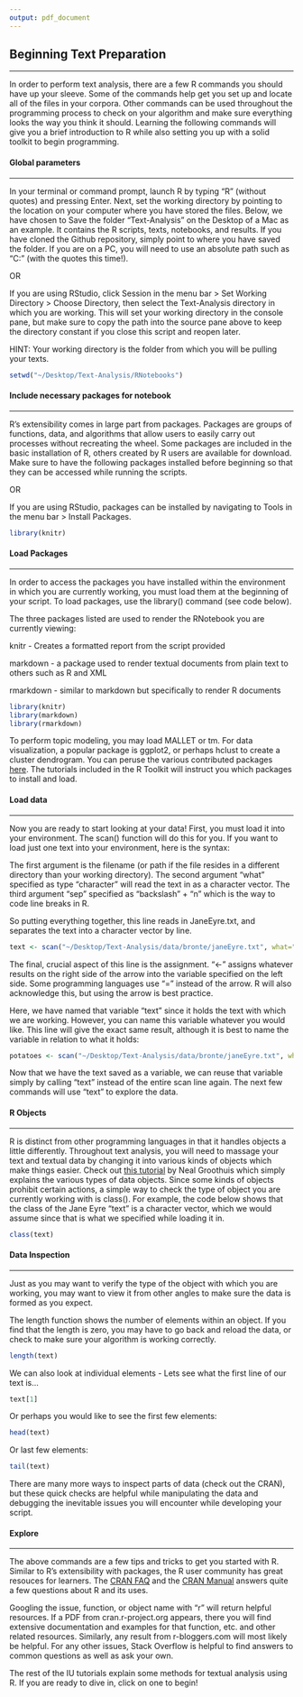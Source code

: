 ```yaml
---
output: pdf_document
---
```


## Beginning Text Preparation
***

In order to perform text analysis, there are a few R commands you should have up your sleeve. Some of the commands help get you set up and locate all of the files in your corpora. Other commands can be used throughout the programming process to check on your algorithm and make sure everything looks the way you think it should. Learning the following commands will give you a brief introduction to R while also setting you up with a solid toolkit to begin programming.

#### Global parameters
***

In your terminal or command prompt, launch R by typing "R" (without quotes) and pressing Enter. Next, set the working directory by pointing to the location on your computer where you have stored the files. Below, we have chosen to Save the folder "Text-Analysis" on the Desktop of a Mac as an example. It contains the R scripts, texts, notebooks, and results. If you have cloned the Github repository, simply point to where you have saved the folder. If you are on a PC, you will need to use an absolute path such as "C:\Users\XXX" (with the quotes this time!).

OR

If you are using RStudio, click Session in the menu bar > Set Working Directory > Choose Directory, then select the Text-Analysis directory in which you are working. This will set your working directory in the console pane, but make sure to copy the path into the source pane above to keep the directory constant if you close this script and reopen later.

HINT: Your working directory is the folder from which you will be pulling your texts.

```r
setwd("~/Desktop/Text-Analysis/RNotebooks")
```

#### Include necessary packages for notebook 
***

R's extensibility comes in large part from packages. Packages are groups of functions, data, and algorithms that allow users to easily carry out processes without recreating the wheel. Some packages are included in the basic installation of R, others created by R users are available for download. Make sure to have the following packages installed before beginning so that they can be accessed while running the scripts.

OR

If you are using RStudio, packages can be installed by navigating to Tools in the menu bar > Install Packages.

```r
library(knitr)
```

#### Load Packages
***

In order to access the packages you have installed within the environment in which you are currently working, you must load them at the beginning of your script. To load packages, use the library() command (see code below).

The three packages listed are used to render the RNotebook you are currently viewing:

knitr - Creates a formatted report from the script provided

markdown - a package used to render textual documents from plain text to others such as R and XML

rmarkdown - similar to markdown but specifically to render R documents

```r
library(knitr)
library(markdown)
library(rmarkdown)
```

To perform topic modeling, you may load MALLET or tm. For data visualization, a popular package is ggplot2, or perhaps hclust to create a cluster dendrogram. You can peruse the various contributed packages [here](https://cran.r-project.org/web/packages/available_packages_by_name.html). The tutorials included in the R Toolkit will instruct you which packages to install and load.

#### Load data 
***

Now you are ready to start looking at your data! First, you must load it into your environment. The scan() function will do this for you. If you want to load just one text into your environment, here is the syntax:

The first argument is the filename (or path if the file resides in a different directory than your working directory). 
The second argument "what" specified as type "character" will read the text in as a character vector. 
The third argument "sep" specified as "backslash" + "n" which is the way to code line breaks in R.

So putting everything together, this line reads in JaneEyre.txt, and separates the text into a character vector by line.

```r
text <- scan("~/Desktop/Text-Analysis/data/bronte/janeEyre.txt", what="character", sep="\n")
```

The final, crucial aspect of this line is the assignment. "<-" assigns whatever results on the right side of the arrow into the variable specified on the left side. Some programming languages use "=" instead of the arrow. R will also acknowledge this, but using the arrow is best practice.

Here, we have named that variable "text" since it holds the text with which we are working. However, you can name this variable whatever you would like. This line will give the exact same result, although it is best to name the variable in relation to what it holds:

```r
potatoes <- scan("~/Desktop/Text-Analysis/data/bronte/janeEyre.txt", what="character", sep="\n")
```

Now that we have the text saved as a variable, we can reuse that variable simply by calling "text" instead of the entire scan line again. The next few commands will use "text" to explore the data.

#### R Objects
***

R is distinct from other programming languages in that it handles objects a little differently. Throughout text analysis, you will need to massage your text and textual data by changing it into various kinds of objects which make things easier. Check out [this tutorial](https://www.nealgroothuis.name/introduction-to-data-types-and-objects-in-r/) by Neal Groothuis which simply explains the various types of data objects. Since some kinds of objects prohibit certain actions, a simple way to check the type of object you are currently working with is class(). For example, the code below shows that the class of the Jane Eyre "text" is a character vector, which we would assume since that is what we specified while loading it in.

```r
class(text)
```

#### Data Inspection
***

Just as you may want to verify the type of the object with which you are working, you may want to view it from other angles to make sure the data is formed as you expect.

The length function shows the number of elements within an object. If you find that the length is zero, you may have to go back and reload the data, or check to make sure your algorithm is working correctly.

```r
length(text)
```

We can also look at individual elements - Lets see what the first line of our text is...

```r
text[1]
```

Or perhaps you would like to see the first few elements:

```r
head(text)
```

Or last few elements:

```r
tail(text)
```

There are many more ways to inspect parts of data (check out the CRAN), but these quick checks are helpful while manipulating the data and debugging the inevitable issues you will encounter while developing your script.

#### Explore
***

The above commands are a few tips and tricks to get you started with R. Similar to R's extensibility with packages, the R user community has great resouces for learners. The [CRAN FAQ](https://cran.r-project.org/) and the [CRAN Manual](https://cran.r-project.org/doc/manuals/R-intro.pdf) answers quite a few questions about R and its uses.

Googling the issue, function, or object name with "r" will return helpful resources. If a PDF from cran.r-project.org appears, there you will find extensive documentation and examples for that function, etc. and other related resources. Similarly, any result from r-bloggers.com will most likely be helpful. For any other issues, Stack Overflow is helpful to find answers to common questions as well as ask your own.

The rest of the IU tutorials explain some methods for textual analysis using R. If you are ready to dive in, click on one to begin!